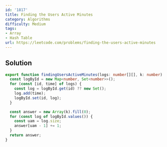```yaml
---
id: '1817'
title: Finding the Users Active Minutes
category: Algorithms
difficulty: Medium
tags:
- Array
- Hash Table
url: https://leetcode.com/problems/finding-the-users-active-minutes
---
```


## Solution

```typescript filename="solution.ts" copy
export function findingUsersActiveMinutes(logs: number[][], k: number): number[] {
  const logById = new Map<number, Set<number>>();
  for (const [id, time] of logs) {
    const log = logById.get(id) ?? new Set();
    log.add(time);
    logById.set(id, log);
  }

  const answer = new Array(k).fill(0);
  for (const log of logById.values()) {
    const uam = log.size;
    answer[uam - 1] += 1;
  }
  return answer;
}
```

